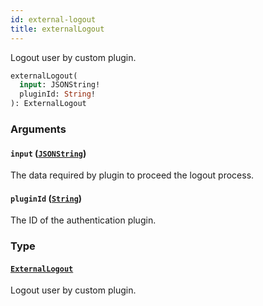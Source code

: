 ```yaml
---
id: external-logout
title: externalLogout
---
```



Logout user by custom plugin.

```graphql
externalLogout(
  input: JSONString!
  pluginId: String!
): ExternalLogout
```


### Arguments

#### `input` ([`JSONString`](../../../developer/api-reference/scalars/jsonstring))

The data required by plugin to proceed the logout process.


#### `pluginId` ([`String`](../../../developer/api-reference/scalars/string))

The ID of the authentication plugin.


### Type

#### [`ExternalLogout`](../../../developer/api-reference/objects/external-logout) 

Logout user by custom plugin.




